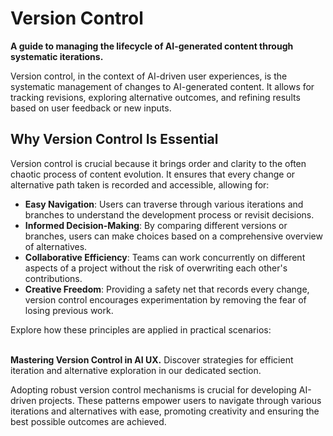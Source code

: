 
# Version Control

**A guide to managing the lifecycle of AI-generated content through systematic iterations.**

Version control, in the context of AI-driven user experiences, is the systematic management of changes to AI-generated content. It allows for tracking revisions, exploring alternative outcomes, and refining results based on user feedback or new inputs.

## Why Version Control Is Essential

Version control is crucial because it brings order and clarity to the often chaotic process of content evolution. It ensures that every change or alternative path taken is recorded and accessible, allowing for:

- **Easy Navigation**: Users can traverse through various iterations and branches to understand the development process or revisit decisions.
- **Informed Decision-Making**: By comparing different versions or branches, users can make choices based on a comprehensive overview of alternatives.
- **Collaborative Efficiency**: Teams can work concurrently on different aspects of a project without the risk of overwriting each other's contributions.
- **Creative Freedom**: Providing a safety net that records every change, version control encourages experimentation by removing the fear of losing previous work.

Explore how these principles are applied in practical scenarios:

<br />

<div className='w-full grid grid-cols-1 md:grid-cols-2 gap-x-4 gap-y-8'>
  <SampleUI
    src={ChatGPT}
    appName='ChatGPT'
    desc='When users editing a message in ChatGPT, they can create new branches to explore different conversational directions without losing the original context. This feature allows users to experiment with various responses and compare them side by side, enhancing the creative process and decision-making in AI-driven conversations.'
    productUrl='https://www.v0.dev/'
  />
  <SampleUI
    src={v0}
    appName='v0 from Vercel'
    desc='v0 provides a folk action to let users take the current work and create a new generative tree. The new tree will start from the version users selected. This helps users explore different directions without losing their original work.'
    productUrl='https://www.v0.dev/'
  />
  <SampleUI
    src={Midjourney}
    appName='Midjourney'
    desc='Midjourney provide a redo button to let users regenerate photos, button is attached right under the results. The prompt will be reused to generate new results.'
    productUrl='https://midjourney.com/'
  />
</div>

<Promotion>
  <strong>Mastering Version Control in AI UX.</strong>
  Discover strategies for efficient iteration and alternative exploration in our
  dedicated section.
</Promotion>

Adopting robust version control mechanisms is crucial for developing AI-driven projects. These patterns empower users to navigate through various iterations and alternatives with ease, promoting creativity and ensuring the best possible outcomes are achieved.
